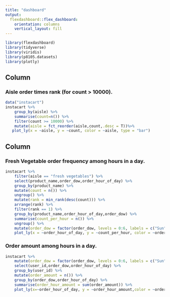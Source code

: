 ```yaml
---
title: "dashboard"
output: 
  flexdashboard::flex_dashboard:
    orientation: columns
    vertical_layout: fill
---
```


```r
library(flexdashboard)
library(tidyverse)
library(viridis)
library(p8105.datasets)
library(plotly)
```

Column {data-width=650}
-----------------------------------------------------------------------

### Aisle order times rank (for count > 10000).

```r
data("instacart")
instacart %>% 
    group_by(aisle) %>% 
    summarise(count=n()) %>%
    filter(count >= 10000) %>% 
    mutate(aisle = fct_reorder(aisle,count,.desc = T))%>% 
   plot_ly(x = ~aisle, y = ~count, color = ~aisle, type = "bar")
```

Column {data-width=350}
-----------------------------------------------------------------------

### Fresh Vegetable order frequency among hours in a day.

```r

instacart %>% 
    filter(aisle == "fresh vegetables") %>%
    select(product_name,order_dow,order_hour_of_day) %>% 
    group_by(product_name) %>% 
    mutate(count = n()) %>% 
    ungroup() %>%
    mutate(rank = min_rank(desc(count))) %>% 
    arrange(rank) %>% 
    filter(rank == 1) %>% 
    group_by(product_name,order_hour_of_day,order_dow) %>% 
    summarise(count_per_hour = n()) %>% 
    ungroup() %>% 
    mutate(order_dow = factor(order_dow, levels = 0:6, labels = c("Sun","Mon","Tue","Wed","Thu","Fri","Sat")),order_hour_of_day = factor(order_hour_of_day)) %>% 
    plot_ly(x = ~order_hour_of_day, y = ~count_per_hour, color = ~order_dow, type = "scatter", mode = "lines" )
```

### Order amount among hours in a day.

```r

instacart %>% 
    mutate(order_dow = factor(order_dow, levels = 0:6, labels = c("Sun","Mon","Tue","Wed","Thu","Fri","Sat")),order_hour_of_day = factor(order_hour_of_day)) %>% 
    select(user_id,order_dow,order_hour_of_day) %>% 
    group_by(user_id) %>% 
    mutate(order_amount = n()) %>% 
    group_by(order_dow,order_hour_of_day) %>% 
    summarise(order_hour_amount = sum(order_amount)) %>% 
    plot_ly(x=~order_hour_of_day, y = ~order_hour_amount,color = ~order_dow,type = "bar")
    

```


